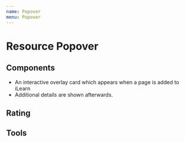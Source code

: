 ```yaml
---
name: Popover
menu: Popover
---
```



# Resource Popover

## Components
- An interactive overlay card which appears when a page is added to iLearn
- Additional details are shown afterwards.

## Rating

<Playground>
  <RatingPicker onChange={console.log}/>
</Playground>

## Tools

<Playground>
  <Tools />
</Playground>
